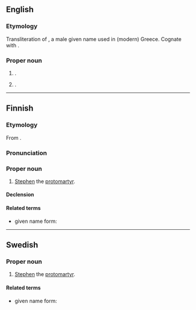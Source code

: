 ==English==

===Etymology===
Transliteration of {{bor|en|el|Στέφανος}}, a male given name used in (modern) Greece. Cognate with {{cog|en|Stephen}}.

===Proper noun===
{{en-proper noun}}

# {{name translit|en|el|Στέφανος|type=male given name}}.
# {{given name|en|male|from=Greek}}.

----

==Finnish==

===Etymology===
From {{der|fi|grc|Στέφανος}}.

===Pronunciation===
{{fi-p}}

===Proper noun===
{{fi-noun|proper=true}}

# {{lb|fi|biblical character}} [[Stephen]] the [[protomartyr]].

====Declension====
{{fi-decl-vastaus|n=sg|Stefano|a}}

====Related terms====
* given name form: {{l|fi|Tapani}}

----

==Swedish==

===Proper noun===
{{head|sv|proper noun}}

# {{lb|sv|biblical character}} [[Stephen]] the [[protomartyr]].

====Related terms====
* given name form: {{l|sv|Stefan}}